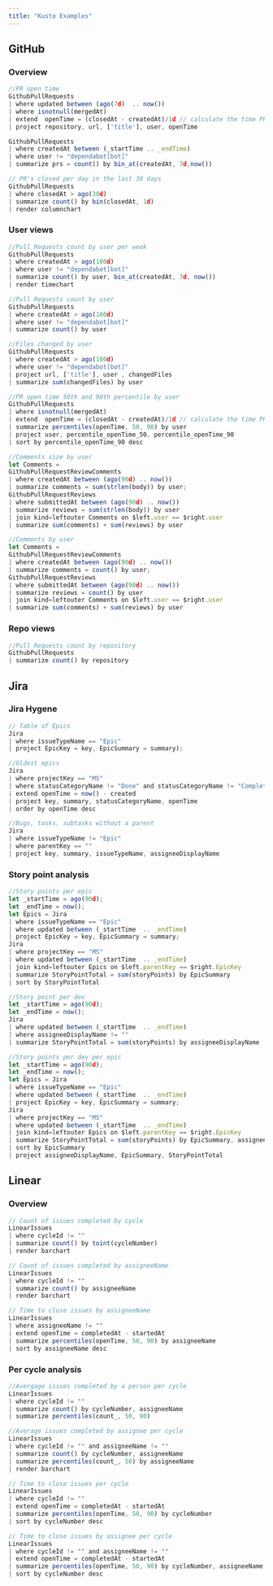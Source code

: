 ```yaml
---
title: "Kusto Examples"
---
```


## GitHub

### Overview

```jsx
//PR open time
GithubPullRequests
| where updated between (ago(7d)  .. now())
| where isnotnull(mergedAt)
| extend  openTime = (closedAt - createdAt)/1d // calculate the time PR was open in days
| project repository, url, ['title'], user, openTime

GithubPullRequests
| where createdAt between (_startTime .. _endTime)
| where user != "dependabot[bot]"
| summarize prs = count() by bin_at(createdAt, 7d,now())

// PR's closed per day in the last 30 days
GithubPullRequests
| where closedAt > ago(30d)
| summarize count() by bin(closedAt, 1d)
| render columnchart
```

### User views

```jsx
//Pull Requests count by user per week
GithubPullRequests
| where createdAt > ago(100d)
| where user != "dependabot[bot]"
| summarize count() by user, bin_at(createdAt, 7d, now())
| render timechart

//Pull Requests count by user
GithubPullRequests
| where createdAt > ago(100d)
| where user != "dependabot[bot]"
| summarize count() by user

//Files changed by user
GithubPullRequests
| where createdAt > ago(100d)
| where user != "dependabot[bot]"
| project url, ['title'], user , changedFiles
| summarize sum(changedFiles) by user

//PR open time 50th and 90th percentile by user
GithubPullRequests
| where isnotnull(mergedAt)
| extend  openTime = (closedAt - createdAt)/1d // calculate the time PR was open in days
| summarize percentiles(openTime, 50, 90) by user
| project user, percentile_openTime_50, percentile_openTime_90
| sort by percentile_openTime_90 desc

//Comments size by user
let Comments =
GithubPullRequestReviewComments
| where createdAt between (ago(90d) .. now())
| summarize comments = sum(strlen(body)) by user;
GithubPullRequestReviews
| where submittedAt between (ago(90d) .. now())
| summarize reviews = sum(strlen(body)) by user
| join kind=leftouter Comments on $left.user == $right.user
| summarize sum(comments) + sum(reviews) by user

//Comments by user
let Comments =
GithubPullRequestReviewComments
| where createdAt between (ago(90d) .. now())
| summarize comments = count() by user;
GithubPullRequestReviews
| where submittedAt between (ago(90d) .. now())
| summarize reviews = count() by user
| join kind=leftouter Comments on $left.user == $right.user
| summarize sum(comments) + sum(reviews) by user
```

### Repo views

```jsx
//Pull Requests count by repository
GithubPullRequests
| summarize count() by repository
```

## Jira

### Jira Hygene

```jsx
// Table of Epics
Jira
| where issueTypeName == "Epic"
| project EpicKey = key, EpicSummary = summary);

//Oldest epics
Jira
| where projectKey == "MS"
| where statusCategoryName != "Done" and statusCategoryName != "Complete"
| extend openTime = now() - created
| project key, summary, statusCategoryName, openTime
| order by openTime desc

//Bugs, tasks, subtasks without a parent
Jira
| where issueTypeName != "Epic"
| where parentKey == ""
| project key, summary, issueTypeName, assigneeDisplayName
```

### Story point analysis

```jsx
//Story points per epic
let _startTime = ago(90d);
let _endTime = now();
let Epics = Jira
| where issueTypeName == "Epic"
| where updated between (_startTime  .. _endTime)
| project EpicKey = key, EpicSummary = summary;
Jira
| where projectKey == "MS"
| where updated between (_startTime  .. _endTime)
| join kind=leftouter Epics on $left.parentKey == $right.EpicKey
| summarize StoryPointTotal = sum(storyPoints) by EpicSummary
| sort by StoryPointTotal

//Story point per dev
let _startTime = ago(90d);
let _endTime = now();
Jira
| where updated between (_startTime  .. _endTime)
| where assigneeDisplayName != ""
| summarize StoryPointTotal = sum(storyPoints) by assigneeDisplayName

//Story points per dev per epic
let _startTime = ago(90d);
let _endTime = now();
let Epics = Jira
| where issueTypeName == "Epic"
| where updated between (_startTime  .. _endTime)
| project EpicKey = key, EpicSummary = summary;
Jira
| where projectKey == "MS"
| where updated between (_startTime  .. _endTime)
| join kind=leftouter Epics on $left.parentKey == $right.EpicKey
| summarize StoryPointTotal = sum(storyPoints) by EpicSummary, assigneeDisplayName
| sort by EpicSummary
| project assigneeDisplayName, EpicSummary, StoryPointTotal
```

## Linear

### Overview

```jsx
// Count of issues completed by cycle
LinearIssues
| where cycleId != ""
| summarize count() by toint(cycleNumber)
| render barchart

// Count of issues completed by assigneeName
LinearIssues
| where cycleId != ""
| summarize count() by assigneeName
| render barchart

// Time to close issues by assigneeName
LinearIssues
| where assigneeName != ""
| extend openTime = completedAt - startedAt
| summarize percentiles(openTime, 50, 90) by assigneeName
| sort by assigneeName desc
```

### Per cycle analysis

```jsx
//Avergage issues completed by a person per cycle
LinearIssues
| where cycleId != ""
| summarize count() by cycleNumber, assigneeName
| summarize percentiles(count_, 50, 90)

//Average issues completed by assignee per cycle
LinearIssues
| where cycleId != "" and assigneeName != ""
| summarize count() by cycleNumber, assigneeName
| summarize percentiles(count_, 50) by assigneeName
| render barchart

// Time to close issues per cycle
LinearIssues
| where cycleId != ""
| extend openTime = completedAt - startedAt
| summarize percentiles(openTime, 50, 90) by cycleNumber
| sort by cycleNumber desc

// Time to close issues by assignee per cycle
LinearIssues
| where cycleId != "" and assigneeName != ""
| extend openTime = completedAt - startedAt
| summarize percentiles(openTime, 50, 90) by cycleNumber, assigneeName
| sort by cycleNumber desc
```
